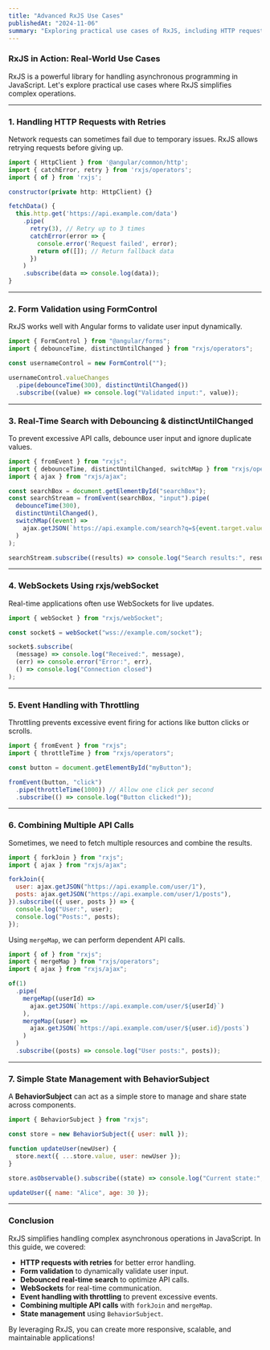 ```yaml
---
title: "Advanced RxJS Use Cases"
publishedAt: "2024-11-06"
summary: "Exploring practical use cases of RxJS, including HTTP requests with retries, form validation, real-time search, WebSockets, event handling, API call combinations, and state management."
---
```


### RxJS in Action: Real-World Use Cases

RxJS is a powerful library for handling asynchronous programming in JavaScript. Let's explore practical use cases where RxJS simplifies complex operations.

---

### 1. Handling HTTP Requests with Retries

Network requests can sometimes fail due to temporary issues. RxJS allows retrying requests before giving up.

```js
import { HttpClient } from '@angular/common/http';
import { catchError, retry } from 'rxjs/operators';
import { of } from 'rxjs';

constructor(private http: HttpClient) {}

fetchData() {
  this.http.get('https://api.example.com/data')
    .pipe(
      retry(3), // Retry up to 3 times
      catchError(error => {
        console.error('Request failed', error);
        return of([]); // Return fallback data
      })
    )
    .subscribe(data => console.log(data));
}
```

---

### 2. Form Validation using FormControl

RxJS works well with Angular forms to validate user input dynamically.

```js
import { FormControl } from "@angular/forms";
import { debounceTime, distinctUntilChanged } from "rxjs/operators";

const usernameControl = new FormControl("");

usernameControl.valueChanges
  .pipe(debounceTime(300), distinctUntilChanged())
  .subscribe((value) => console.log("Validated input:", value));
```

---

### 3. Real-Time Search with Debouncing & distinctUntilChanged

To prevent excessive API calls, debounce user input and ignore duplicate values.

```js
import { fromEvent } from "rxjs";
import { debounceTime, distinctUntilChanged, switchMap } from "rxjs/operators";
import { ajax } from "rxjs/ajax";

const searchBox = document.getElementById("searchBox");
const searchStream = fromEvent(searchBox, "input").pipe(
  debounceTime(300),
  distinctUntilChanged(),
  switchMap((event) =>
    ajax.getJSON(`https://api.example.com/search?q=${event.target.value}`)
  )
);

searchStream.subscribe((results) => console.log("Search results:", results));
```

---

### 4. WebSockets Using rxjs/webSocket

Real-time applications often use WebSockets for live updates.

```js
import { webSocket } from "rxjs/webSocket";

const socket$ = webSocket("wss://example.com/socket");

socket$.subscribe(
  (message) => console.log("Received:", message),
  (err) => console.error("Error:", err),
  () => console.log("Connection closed")
);
```

---

### 5. Event Handling with Throttling

Throttling prevents excessive event firing for actions like button clicks or scrolls.

```js
import { fromEvent } from "rxjs";
import { throttleTime } from "rxjs/operators";

const button = document.getElementById("myButton");

fromEvent(button, "click")
  .pipe(throttleTime(1000)) // Allow one click per second
  .subscribe(() => console.log("Button clicked!"));
```

---

### 6. Combining Multiple API Calls

Sometimes, we need to fetch multiple resources and combine the results.

```js
import { forkJoin } from "rxjs";
import { ajax } from "rxjs/ajax";

forkJoin({
  user: ajax.getJSON("https://api.example.com/user/1"),
  posts: ajax.getJSON("https://api.example.com/user/1/posts"),
}).subscribe(({ user, posts }) => {
  console.log("User:", user);
  console.log("Posts:", posts);
});
```

Using `mergeMap`, we can perform dependent API calls.

```js
import { of } from "rxjs";
import { mergeMap } from "rxjs/operators";
import { ajax } from "rxjs/ajax";

of(1)
  .pipe(
    mergeMap((userId) =>
      ajax.getJSON(`https://api.example.com/user/${userId}`)
    ),
    mergeMap((user) =>
      ajax.getJSON(`https://api.example.com/user/${user.id}/posts`)
    )
  )
  .subscribe((posts) => console.log("User posts:", posts));
```

---

### 7. Simple State Management with BehaviorSubject

A **BehaviorSubject** can act as a simple store to manage and share state across components.

```js
import { BehaviorSubject } from "rxjs";

const store = new BehaviorSubject({ user: null });

function updateUser(newUser) {
  store.next({ ...store.value, user: newUser });
}

store.asObservable().subscribe((state) => console.log("Current state:", state));

updateUser({ name: "Alice", age: 30 });
```

---

### Conclusion

RxJS simplifies handling complex asynchronous operations in JavaScript. In this guide, we covered:

- **HTTP requests with retries** for better error handling.
- **Form validation** to dynamically validate user input.
- **Debounced real-time search** to optimize API calls.
- **WebSockets** for real-time communication.
- **Event handling with throttling** to prevent excessive events.
- **Combining multiple API calls** with `forkJoin` and `mergeMap`.
- **State management** using `BehaviorSubject`.

By leveraging RxJS, you can create more responsive, scalable, and maintainable applications!
